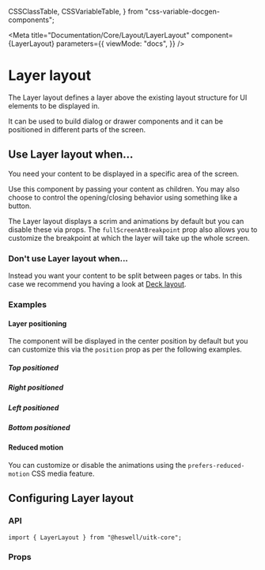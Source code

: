   CSSClassTable,
  CSSVariableTable,
} from "css-variable-docgen-components";

<Meta
  title="Documentation/Core/Layout/LayerLayout"
  component={LayerLayout}
  parameters={{
    viewMode: "docs",
  }}
/>

# Layer layout

The Layer layout defines a layer above the existing layout structure for UI elements to be displayed in.

It can be used to build dialog or drawer components and it can be positioned in different parts of the screen.

<Canvas>
  <Story id="core-layout-layerlayout--default-layer-layout" />
</Canvas>

## Use Layer layout when...

You need your content to be displayed in a specific area of the screen.

Use this component by passing your content as children. You may also choose to control the opening/closing behavior using something like a button.

The Layer layout displays a scrim and animations by default but you can disable these via props. The `fullScreenAtBreakpoint` prop also allows you to customize the breakpoint at which the layer will take up the whole screen.

### Don't use Layer layout when...

Instead you want your content to be split between pages or tabs. In this case we recommend you having a look at [Deck layout](?path=/docs/documentation-core-layout-decklayout--page).

### Examples

#### Layer positioning

The component will be displayed in the center position by default but you can customize this via the `position` prop as per the following examples.

##### Top positioned

<Canvas>
  <Story id="core-layout-layerlayout--layer-layout-top" />
</Canvas>

##### Right positioned

<Canvas>
  <Story id="core-layout-layerlayout--layer-layout-right" />
</Canvas>

##### Left positioned

<Canvas>
  <Story id="core-layout-layerlayout--layer-layout-left" />
</Canvas>

##### Bottom positioned

<Canvas>
  <Story id="core-layout-layerlayout--layer-layout-bottom" />
</Canvas>

#### Reduced motion

You can customize or disable the animations using the `prefers-reduced-motion` CSS media feature.

<Canvas>
  <Story id="core-layout-layerlayout--layer-reduced-motion" />
</Canvas>

## Configuring Layer layout

### API

```
import { LayerLayout } from "@heswell/uitk-core";
```

### Props

<ArgsTable of={LayerLayout} />

<HelpAndSupport />
